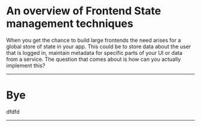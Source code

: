 
# An overview of Frontend State management techniques

<p className={tw("text-blue-200", true)}>

When you get the chance to build large frontends the need arises for a global store of state in your app. This could be to store data about the user that is logged in, maintain metadata for specific parts of your UI or data from a service. The question that comes about is how can you actually implement this?

</p>

---

# Bye

dfdfd

---
